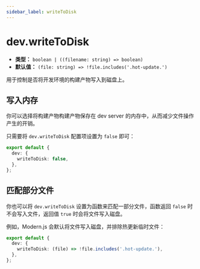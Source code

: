 ```yaml
---
sidebar_label: writeToDisk
---
```


# dev.writeToDisk

- **类型：** `boolean | ((filename: string) => boolean)`
- **默认值：** `(file: string) => !file.includes('.hot-update.')`

用于控制是否将开发环境的构建产物写入到磁盘上。

## 写入内存

你可以选择将构建产物构建产物保存在 dev server 的内存中，从而减少文件操作产生的开销。

只需要将 `dev.writeToDisk` 配置项设置为 `false` 即可：

```ts
export default {
  dev: {
    writeToDisk: false,
  },
};
```

## 匹配部分文件

你也可以将 `dev.writeToDisk` 设置为函数来匹配一部分文件，函数返回 `false` 时不会写入文件，返回值 `true` 时会将文件写入磁盘。

例如，Modern.js 会默认将文件写入磁盘，并排除热更新临时文件：

```ts
export default {
  dev: {
    writeToDisk: (file) => !file.includes('.hot-update.'),
  },
};
```
